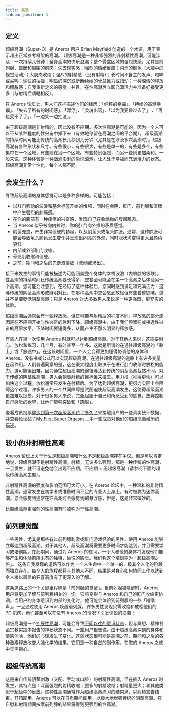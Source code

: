 ```yaml
---
title: 高潮
sidebar_position: 3
---
```


## 定义

超级高潮（Super-O）是 Aneros 用户 Brian Mayfield 创造的一个术语，用于表示超出正常参考框架的高潮。 超级高潮是一种非常强烈的非射精性高潮，可能涉及：一次持续几分钟；全身高潮的快乐浪潮；整个骨盆区域的强烈快感，尤其是前列腺、直肠和周围的肌肉；失去现实感；强烈的情绪反应；闪烁的颜色（大脑中的视觉活动）；大肌肉收缩；强烈的射精感（没有射精）；长时间不自主的发声、咆哮或尖叫；愉快的抽搐；明显的深沉或断断续续的骨盆推力或扭动；一种深情的释放和解脱感；自我重新定义的感觉；并且，在性高潮后立即充满活力并准备好接受更多（与射精后嗜睡相反）。

在 Aneros 论坛上，男人们这样描述他们的经历：「纯粹的幸福」、「持续的高潮幸福」、「失去了所有的时间感」、「漂浮」、「灵魂出窍」、「以为我要昏过去了」 、「再也受不了了」、「一边笑一边抽泣」。

由于超级高潮是非射精的，因此没有不应期。多次性高潮是可能的，因为一个人可以不从某种程度的性兴奋中掉下来（有效地停留在高潮之间的平台期）。 超级高潮的持续时间可能比传统的高潮长几秒到几分钟（尤其是在涉及多次高潮时）。超级高潮有各种形状和尺寸。有些很小，有些很大，有些是单一的，有些是多个，有些集中在一个区域，有些则在另一个区域。有些特别强烈，而另一些则更加柔和。一般来说，这种体验是一种汹涌澎湃的愉悦浪潮，让人处于幸福而充满活力的状态。超级高潮非常个性化，每个人都不同。

## 会发生什么？

导致超级高潮的身体感觉可以是多种多样的。可能包括：

-   以肛门颤动的波浪和基台标签开始的堆积，同时在会阴、肛门、前列腺和直肠中产生强烈的刺痛感。
-   在你的腹部有一种痒痒的兴奋感，发现自己在收缩你的腹部肌肉。
-   当 Aneros 似乎被向内拉时，你的肛门向外推的矛盾感觉。
-   阴茎充血，产生非常僵硬的勃起，以及阴茎头或龟头肿胀。通常，这种肿胀可能会导致龟头颜色发生变化并呈现出闪亮的外观，同时冠状沟变得更大且颜色更红。
-   内部或外部肛门收缩。
-   骨骼肌收缩和僵硬。
-   之前、期间和之后的先走液排放（流动或渗出）。

接下来发生的事情只能被描述为可能涵盖整个身体的幸福波浪（内啡肽的级联）。性高潮的持续时间比传统高潮要长得多，您甚至可能会在第一个高潮之后体验另一个高潮。您可能会注意到，在经历了这种体验后，您同时感到满足和充满活力！这与传统的阴茎高潮形成鲜明对比，在那种高潮中您会感到放松但有些昏昏欲睡。这并不是要贬低阴茎高潮；只是 Aneros 对大多数男人来说是一种更强烈、更充实的体验。

超级高潮后通常会有一些释放感，但它可能与射精后的程度不同。释放感的部分原因是在不应期开始时性兴奋的急剧下降。超级高潮中，由于我们停留在或接近性兴奋的高原水平，下降时间要短得多，从而产生不那么明显的释放感。

有些人在第一次使用 Aneros 时就可以达到超级高潮。对于其他人来说，这需要耐心、放松和练习，几个月，有时甚至一年多。这就是所谓的在通往超级高潮的「路上」或「旅途中」。在这段时间里，一个人会变得更加懂得协调他的身体和 Aneros。没有书或公式可以实现超级高潮。在通往超级高潮的道路上有许多变量在起作用。人们普遍同意的是，这在很大程度上取决于在进行肛门收缩时放松的能力。这可能很困难，因为通往超级高潮的途径与达到传统的阴茎高潮截然不同。对于传统的阴茎性高潮，男人会朝着射精的目标推来推去。用力推（推得更快）可以加快这个过程。放松通常只发生在射精后。为了达到超级高潮，更努力实际上会阻碍这个过程。许多男人的一个共同障碍是试图迫使超级高潮发生，这使得超级高潮更加难以捉摸。对于很多男人来说，完全屈服于自己和所感受到的感觉，放弃控制自己感觉的欲望，让他们能够突破和「跨越」。

查看成员投票[你达到第一次超级高潮花了多久？](https://www.aneros.com/community/polls-community/how-long-before-your-first-super-o)来接触用户的一些真实统计数据，并查看论坛帖子[My First Super Orgasm ...](https://www.aneros.com/community/general-discussion/my-first-super-orgasm)中一些成员对他们的超级高潮经历的描述。

## 较小的非射精性高潮

Aneros 论坛上关于什么是超级高潮和什么不是超级高潮存在争议。但是可以肯定地说，超级高潮不是射精性高潮。射精，无论多么强烈，都是一种传统的性高潮，一旦发生，就不可避免地会出现不应期。不应期 = 无超级高潮（请参阅下面的超级传统高潮主题）。

非射精性高潮的强度和影响范围可大可小。在 Aneros 论坛中，一种温和的非射精性高潮，通常发生在初学者或准备时间不足的专业人士身上，有时被称为迷你高潮。您会感觉到通常在性高潮时会感觉到的悬浮感，但是，这是非常微妙的。

比超级高潮更强烈的性高潮有时被称为干性高潮。

## 前列腺觉醒

一些男性，尤其是那些有过前列腺刺激或肛门游戏经验的男性，使用 Aneros 能够立即达到超级高潮。对于其他人，超级高潮将需要更多时间才能达到，并且需要学习或培训期。在此期间，通过对 Aneros 的练习，一个人和他的身体将发现他们能够产生和体验前所未有的独特、愉悦的感觉。我们称这个培训期为「超级高潮之旅」。 这条自我发现的道路可以作为一个人生命中一个单一的、极其个人化的阶段而独立存在。每个人的旅程都将与其他人不同，结果是对身心如何协同工作以达到令人难以置信的狂喜高度有了更深入的了解。

这条道路上的一个关键里程碑是「前列腺的觉醒」。当前列腺被唤醒时，Aneros 用户将更加了解与前列腺相关的一切。它将变得与 Aneros 和自己的肛门收缩更协调。当用户的身体意识到内部的变化时，他可能会体验到前列腺的一些「嗡嗡声」。一旦通过使用 Aneros 唤醒前列腺，许多男性发现只需收缩和放松他们的 PC 肌肉，他们甚至可以在没有 Aneros 的情况下引发愉悦的浪潮！

超级高潮是一个[扩展性高潮](http://en.wikipedia.org/wiki/Expanded_orgasm)，可能会导致[不同以往的意识状态](http://en.wikipedia.org/wiki/Altered_states_of_consciousness)，但与冥想、精神甚至宗教实践中报告的神秘状态不同。一些用户报告说，由于超级高潮深刻的身体和情感体验，他们的心理发生了变化。这些状态很可能是高潮之前、期间和之后的各种激素释放改变大脑化学的结果。它们是一种自然的副作用，在您的 Aneros 之旅中无需担心。

## 超级传统高潮

这是来自传统阴茎刺激（交配、手动或口腔）的射精性高潮，但在插入 Aneros 时发生，其特点是：深而强烈的射精收缩；更多的射精收缩；射精量更大；和其他类似于超级中的反应。这种性高潮通常作为超级高潮练习的结束点，以射精宣告结束。开箱即用，Aneros 可以在自慰期间使用，以极大地增强传统的阴茎高潮。在自慰和射精期间按摩前列腺的结果将得到更强烈的性高潮。

